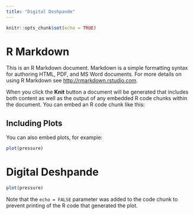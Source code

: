 ```yaml
---
title: "Digital Deshpande"
---
```

```r
knitr::opts_chunk$set(echo = TRUE)
```

# R Markdown

This is an R Markdown document. Markdown is a simple formatting syntax for authoring HTML, PDF, and MS Word documents. For more details on using R Markdown see <http://rmarkdown.rstudio.com>.

When you click the **Knit** button a document will be generated that includes both content as well as the output of any embedded R code chunks within the document. You can embed an R code chunk like this:

## Including Plots

You can also embed plots, for example:
```r
plot(pressure)
```

# Digital Deshpande

```r
plot(pressure)
```

Note that the `echo = FALSE` parameter was added to the code chunk to prevent printing of the R code that generated the plot.
